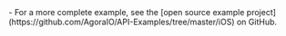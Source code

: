 <PlatformWrapper platform="ios">
- For a more complete example, see the [open source  <Vpd k="PRODUCT"/> example project](https://github.com/AgoraIO/API-Examples/tree/master/iOS) on GitHub.

</PlatformWrapper>

